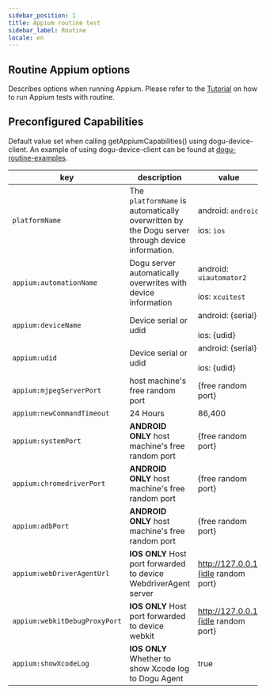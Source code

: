 ```yaml
---
sidebar_position: 1
title: Appium routine test
sidebar_label: Routine
locale: en
---
```


## Routine Appium options

Describes options when running Appium. Please refer to the [Tutorial](/get-started/tutorials/test-automation/routine-testing/appium) on how to run Appium tests with routine.

## Preconfigured Capabilities

Default value set when calling getAppiumCapabilities() using dogu-device-client. An example of using dogu-device-client can be found at [dogu-routine-examples](https://github.com/dogu-team/dogu-routine-examples).

| key                           | description                                                                                    | value                                            |
| ----------------------------- | ---------------------------------------------------------------------------------------------- | ------------------------------------------------ |
| `platformName`                | The `platformName` is automatically overwritten by the Dogu server through device information. | android: `android`<br></br> ios: `ios`           |
| `appium:automationName`       | Dogu server automatically overwrites with device information                                   | android: `uiautomator2`<br></br> ios: `xcuitest` |
| `appium:deviceName`           | Device serial or udid                                                                          | android: {serial}<br></br> ios: {udid}           |
| `appium:udid`                 | Device serial or udid                                                                          | android: {serial}<br></br> ios: {udid}           |
| `appium:mjpegServerPort`      | host machine's free random port                                                                | {free random port}                               |
| `appium:newCommandTimeout`    | 24 Hours                                                                                       | 86,400                                           |
| `appium:systemPort`           | **ANDROID ONLY** host machine's free random port                                               | {free random port}                               |
| `appium:chromedriverPort`     | **ANDROID ONLY** host machine's free random port                                               | {free random port}                               |
| `appium:adbPort`              | **ANDROID ONLY** host machine's free random port                                               | {free random port}                               |
| `appium:webDriverAgentUrl`    | **IOS ONLY** Host port forwarded to device WebdriverAgent server                               | http://127.0.0.1:{idle random port}              |
| `appium:webkitDebugProxyPort` | **IOS ONLY** Host port forwarded to device webkit                                              | http://127.0.0.1:{idle random port}              |
| `appium:showXcodeLog`         | **IOS ONLY** Whether to show Xcode log to Dogu Agent                                           | true                                             |
